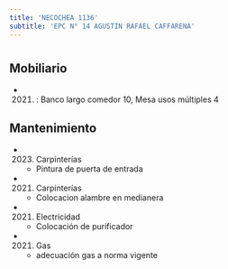```yaml
---
title: 'NECOCHEA 1136'
subtitle: 'EPC N° 14 AGUSTIN RAFAEL CAFFARENA'
---
```


#


## Mobiliario

*  (2021) : Banco largo comedor 10, Mesa usos múltiples 4 





## Mantenimiento

*  (2023) Carpinterías 
    + Pintura de puerta de entrada

*  (2021) Carpinterías 
    + Colocacion alambre en medianera

*  (2021) Electricidad 
    + Colocación  de purificador

*  (2021) Gas 
    + adecuación gas a norma vigente



